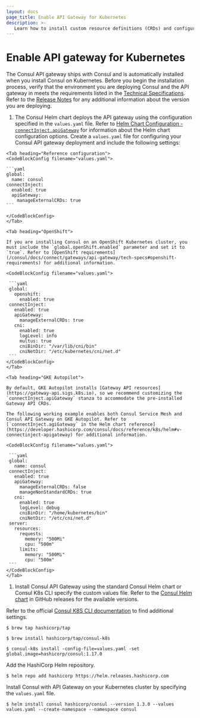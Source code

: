 ```yaml
---
layout: docs
page_title: Enable API Gateway for Kubernetes
description: >-
   Learn how to install custom resource definitions (CRDs) and configure the Helm chart so that you can run Consul API Gateway on your Kubernetes deployment.
---
```


# Enable API gateway for Kubernetes

The Consul API gateway ships with Consul and is automatically installed when you install Consul on Kubernetes. Before you begin the installation process, verify that the environment you are deploying Consul and the API gateway in meets the requirements listed in the [Technical Specifications](/consul/docs/north-south/api-gateway/k8s/tech-specs). Refer to the [Release Notes](/consul/docs/release-notes) for any additional information about the version you are deploying.

1. The Consul Helm chart deploys the API gateway using the configuration specified in the `values.yaml` file. Refer to [Helm Chart Configuration - `connectInject.apiGateway`](/consul/docs/reference/k8s/helm#apigateway) for information about the Helm chart configuration options. Create a `values.yaml` file for configuring your Consul API gateway deployment and include the following settings:

  <Tabs>

    <Tab heading="Reference configuration">
    <CodeBlockConfig filename="values.yaml">

    ```yaml
    global:
      name: consul
    connectInject:
      enabled: true
      apiGateway:
        manageExternalCRDs: true
    ```

    </CodeBlockConfig>
    </Tab>

    <Tab heading="OpenShift">

    If you are installing Consul on an OpenShift Kubernetes cluster, you must include the `global.openShift.enabled` parameter and set it to `true`. Refer to [OpenShift requirements](/consul/docs/connect/gateways/api-gateway/tech-specs#openshift-requirements) for additional information.

    <CodeBlockConfig filename="values.yaml">

     ```yaml
     global:
       openshift:
         enabled: true
     connectInject:
       enabled: true
       apiGateway:
         manageExternalCRDs: true
       cni:
         enabled: true
         logLevel: info
         multus: true
         cniBinDir: "/var/lib/cni/bin"
         cniNetDir: "/etc/kubernetes/cni/net.d"
     ```
    </CodeBlockConfig>
    </Tab>

    <Tab heading="GKE Autopilot">

    By default, GKE Autopilot installs [Gateway API resources](https://gateway-api.sigs.k8s.io), so we recommend customizing the `connectInject.apiGateway` stanza to accommodate the pre-installed Gateway API CRDs.

    The following working example enables both Consul Service Mesh and Consul API Gateway on GKE Autopilot. Refer to [`connectInject.agiGateway` in the Helm chart reference](https://developer.hashicorp.com/consul/docs/reference/k8s/helm#v-connectinject-apigateway) for additional information.

    <CodeBlockConfig filename="values.yaml">

     ```yaml
     global:
       name: consul
     connectInject:
       enabled: true
       apiGateway:
         manageExternalCRDs: false
         manageNonStandardCRDs: true
       cni:
         enabled: true
         logLevel: debug
         cniBinDir: "/home/kubernetes/bin"
         cniNetDir: "/etc/cni/net.d"
     server:
       resources:
         requests:
           memory: "500Mi"
           cpu: "500m"
         limits:
           memory: "500Mi"
           cpu: "500m"
     ```
    </CodeBlockConfig>
    </Tab>

  </Tabs>

1. Install Consul API Gateway using the standard Consul Helm chart or Consul K8s CLI specify the custom values file. Refer to the [Consul Helm chart](https://github.com/hashicorp/consul-k8s/releases) in GitHub releases for the available versions.

  <Tabs>
  <Tab heading="Consul K8s CLI (Mac Only)">
  
  Refer to the official [Consul K8S CLI documentation](/consul/docs/reference-cli/consul-k8s) to find additional settings.
  
  ```shell-session
  $ brew tap hashicorp/tap
  ```
  
  ```shell-session
  $ brew install hashicorp/tap/consul-k8s
  ```
  
  ```shell-session
  $ consul-k8s install -config-file=values.yaml -set global.image=hashicorp/consul:1.17.0
  ```
  
  </Tab>
  <Tab heading="Helm">
  
  Add the HashiCorp Helm repository.
  
  ```shell-session
  $ helm repo add hashicorp https://helm.releases.hashicorp.com
  ```
  
  Install Consul with API Gateway on your Kubernetes cluster by specifying the `values.yaml` file.
  
  ```shell-session
  $ helm install consul hashicorp/consul --version 1.3.0 --values values.yaml --create-namespace --namespace consul
  ```
  
  </Tab>
  </Tabs>

<!--
****** KEEP ALL PAGE CONTENT ABOVE THIS LINE *******
Only Reference style links should be added below this comment
--->

[tech-specs]: /consul/docs/api-gateway/tech-specs
[rel-notes]: /consul/docs/release-notes